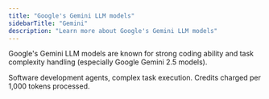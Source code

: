 ```yaml
---
title: "Google's Gemini LLM models"
sidebarTitle: "Gemini"
description: "Learn more about Google's Gemini LLM models"
---
```


Google's Gemini LLM models are known for strong coding ability and task complexity handling (especially Google Gemini 2.5 models).

<AccordionGroup>
  <Accordion title="What are they good for?">
    Software development agents, complex task execution.
  </Accordion>
  <Accordion title="How much do they cost?">
    Credits charged per 1,000 tokens processed.
  </Accordion>
</AccordionGroup>